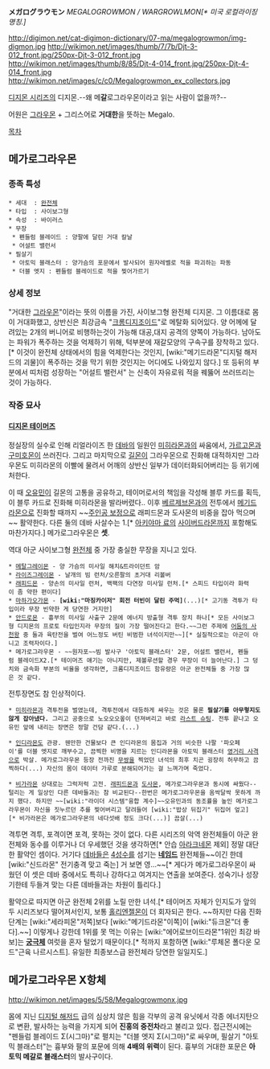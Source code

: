 '''メガログラウモン''' ''MEGALOGROWMON / WARGROWLMON[* 미국 로컬라이징 명칭.]''

http://digimon.net/cat-digimon-dictionary/07-ma/megalogrowmon/img-digmon.jpg 
http://wikimon.net/images/thumb/7/7b/Djt-3-012_front.jpg/250px-Djt-3-012_front.jpg http://wikimon.net/images/thumb/8/85/Djt-4-014_front.jpg/250px-Djt-4-014_front.jpg
http://wikimon.net/images/c/c0/Megalogrowmon_ex_collectors.jpg

[[디지몬 시리즈]]의 디지몬.--왜 메'''갈'''로그라우몬이라고 읽는 사람이 없을까?--

어원은 [[그라우몬]] + 그리스어로 '''거대한'''을 뜻하는 Megalo.

[[목차]]

== 메가로그라우몬 ==
=== 종족 특성 ===
 * 세대  : [[완전체]]
 * 타입  : 사이보그형
 * 속성  : 바이러스
 * 무장
  * 펜들럼 블레이드 : 양팔에 달린 거대 칼날
  * 어설트 밸런서
 * 필살기
  * 아토믹 블래스터 : 양가슴의 포문에서 발사되어 원자레벨로 적을 파괴하는 파동
  * 더블 엣지 : 펜들럼 블레이드로 적을 찢어가르기

=== 상세 정보 ===
"거대한 [[그라우몬]]"이라는 뜻의 이름을 가진, 사이보그형 완전체 디지몬. 그 이름대로 몸이 거대화했고, 상반신은 최강금속 "[[크롬디지조이드]]"로 메탈화 되어있다. 양 어께에 달려있는 2개의 버니어로 비행하는것이 가능해 대공,대지 공격의 양쪽이 가능하다. 남아도는 파워가 폭주하는 것을 억제하기 위해, 턱부분에 재갈모양의 구속구를 장착하고 있다.[* 이것이 완전체 상태에서의 힘을 억제한다는 것인지, [wiki:"메기드라몬"디지털 해저드의 괴물]이 폭주하는 것을 막기 위한 것인지는 어디에도 나와있지 않다.] 또 등뒤의 부분에서 띠처럼 성장하는 "어설트 밸런서" 는 신축이 자유로워 적을 꿰뚫어 쓰러뜨리는 것이 가능하다.

=== 작중 묘사 ===
==== [[디지몬 테이머즈]] ====
정실장의 실수로 인해 리얼라이즈 한 [[데바]]의 일원인 [[미히라몬]]과의 싸움에서, [[가르고몬]]과 [[구미호몬]]이 쓰러진다. 그리고 마지막으로 [[길몬]]이 그라우몬으로 진화해 대적하지만 그라우몬도 미히라몬의 이빨에 물려서 어깨의 상반신 일부가 데이터화되어버리는 등 위기에 처한다. 

이 때 [[오유민]]이 길몬의 고통을 공유하고, 테이머로서의 책임을 각성해 블루 카드를 획득, 이 블루 카드로 진화해 미히라몬을 발라버렸다.. 이후 [[베르제브몬]]과의 전투에서 [[메기드라몬]]으로 진화할 때까지 ~~[[주인공 보정]]으로 래피드몬과 도사몬의 비중을 잡아 먹으며~~ 활약한다. 다른 둘의 데바 사살수는 1.[* [[아키야마 료]]의 [[사이버드라몬]]까지 포함해도 마찬가지다.] 메가로그라우몬은 '''셋'''.

역대 아군 사이보그형 [[완전체]] 중 가장 충실한 무장을 지니고 있다.
 * [[메탈그레이몬]] - 양 가슴의 미사일 해치&트라이던트 암
 * [[라이즈그레이몬]] - 날개의 빔 런처/오른팔의 초거대 리볼버
 * [[래피드몬]] - 양손의 미사일 런처, 백팩의 다연장 미사일 런처.[* 스피드 타입이라 화력이 좀 약한 편이다]
 * [[마하가오가몬]] - '''[wiki:"마징카이저" 회전 터빈이 달린 주먹]'''(...)[* 고기동 격투가 타입이라 무장 빈약한 게 당연한 거지만]
 * [[안드로몬]] - 흉부의 미사일 사출구 2문에 에너지 방출형 격투 장치 하나[* 모든 사이보그형 디지몬의 프로토 타입인지라 무장의 질이 가장 떨어진다고 한다.~~그런 주제에 [[어둠의 사천왕]] 중 둘과 육탄전을 벌여 어느정도 버틴 비범한 녀석이지만~~][* 실질적으로는 아군이 아니고 조력자이다.]
 * 메가로그라우몬 - ~~원자포~~빔 발사구 '아토믹 블래스터' 2문, 어설트 밸런서, 펜들럼 블레이드X2.[* 테이머즈 얘기는 아니지만, 제볼루션할 경우 무장이 더 늘어난다.] 그 덩치와 금속화 부분의 비율을 생각하면, 크롬디지조이드 함유량은 아군 완전체들 중 가장 많은 것 같다.

전투장면도 참 인상적이다.

 * [[미히라몬]]과 격투전을 벌였는데, 격투전에서 대등하게 싸우는 것은 물론 '''필살기를 아무렇지도 않게 잡아냈다.''' 그리고 공중으로 노오오오옾이 던져버리고 바로 [[라스트 슈팅]]. 전투 끝나고 오유민 앞에 내리는 장면은 정말 건담 같다.(...)

 * [[인디라몬]]도 관광. 웬만한 건물보다 큰 인디라몬의 몸집과 거의 비슷한 나팔 '파오페이'를 더블 엣지로 깨부수고, 끔찍한 비명을 지르는 인디라몬을 아토믹 블래스터 [[영거리 사격]]으로 박살. 메가로그라우몬 등장 전까진 [[무쌍]]을 찍었던 녀석의 최후 치곤 굉장히 허무하고 끔찍하다(...) 자신의 몸이 데이터 가루로 분해되어가는 걸 느껴가며 죽었다.

 * [[비가라몬]] 상대로는 그럭저럭 고전. [[래피드몬]]과 [[도사몬]], 메가로그라우몬과 동시에 싸웠다--털리는 게 일상인 다른 데바들과는 참 비교된다--한번은 메가로그라우몬을 옴싹달싹 못하게 까지 했다. 하지만 ~~[wiki:"라이더 시스템"융합 계수]~~오유민과의 동조률을 높인 메가로그라우몬이 자신을 짓누르던 추를 찢어버리고 달려들어 [wiki:"밥상 뒤집기" 뒤집어 엎고][* 비가라몬은 메가로그라우몬의 네다섯배 정도 크다(...)] 끔살(...)

격투면 격투, 포격이면 포격, 못하는 것이 없다. 다른 시리즈의 악역 완전체들이 아군 완전체와 동수를 이루거나 더 우세했던 것을 생각하면[* 안습 [[아라크네몬]] 제외] 정말 대단한 활약인 셈이다. 거기다 [[데바]]들은 [[4성수]]를 섬기는 '''[[네임드]]''' 완전체들~~이긴 한데 [wiki:"신드라몬" 전기충격 맞고 죽는] 거 보면 영...~~[* 게다가 메가로그라우몬이 싸웠던 이 셋은 데바 중에서도 특히나 강하다고 여겨지는 연출을 보여준다. 성숙기나 성장기한테 두들겨 맞는 다른 데바들과는 차원이 틀리다.]

활약으로 따지면 아군 완전체 2위를 노릴 만한 녀석.[* 테이머즈 자체가 인지도가 앞의 두 시리즈보다 떨어져서인지, 보통 [[홀리엔젤몬]]이 더 회자되곤 한다. ~~하지만 다음 진화 단계는 [wiki:"세라피몬"저쪽]보다 [wiki:"메기드라몬"이쪽]이 [wiki:"듀크몬"더 좋다].~~] 이렇게나 강한데 1위를 못 먹는 이유는 [wiki:"에어로브이드라몬"1위인 최강 바보]는 '''[[궁극체]]''' 여럿을 혼자 털었기 때문이다.[* 적까지 포함하면 [wiki:"루체몬 폴다운 모드"근육 나르시스트]. 유일한 최종보스급 완전체라 당연한 일일지도.]


== 메가로그라우몬 X항체 ==
http://wikimon.net/images/5/58/Megalogrowmonx.jpg

몸에 지닌 [[디지털 해저드]] 급의 심상치 않은 힘을 각부의 공격 유닛에서 각종 에너지탄으로 변환, 발사하는 능력을 가지게 되어 '''진홍의 중전차'''라고 불리고 있다. 접근전시에는 "펜들럼 블레이드 Σ(시그마)"로 펼치는 "더블 엣지 Σ(시그마)"로 싸우며, 필살기 "아토믹 블래스터"는 흉부와 팔의 포문에 의해 '''4배의 위력'''이 된다. 흉부의 거대한 포문은 '''아토믹 메갈로 블래스터'''의 발사구이다.
